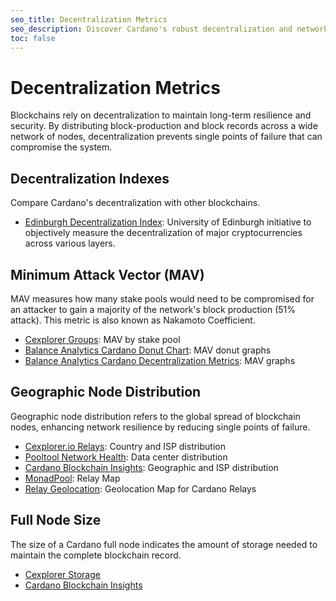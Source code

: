 ```yaml
---
seo_title: Decentralization Metrics
seo_description: Discover Cardano's robust decentralization and network security through key metrics like node distribution, Nakamoto coefficient (MAV), and ledger size.
toc: false
---
```


# Decentralization Metrics

Blockchains rely on decentralization to maintain long-term resilience and security. By distributing block-production and block records across a wide network of nodes, decentralization prevents single points of failure that can compromise the system.

## Decentralization Indexes

Compare Cardano's decentralization with other blockchains.

- [Edinburgh Decentralization Index](http://blockchainlab.inf.ed.ac.uk/edi-dashboard/)<OS url="https://github.com/Blockchain-Technology-Lab" />: University of Edinburgh initiative to objectively measure the decentralization of major cryptocurrencies across various layers.

## Minimum Attack Vector (MAV)

MAV measures how many stake pools would need to be compromised for an attacker to gain a majority of the network's block production (51% attack). This metric is also known as Nakamoto Coefficient.

- [Cexplorer Groups](https://cexplorer.io/groups)<OS url="https://github.com/cexplorer" />: MAV by stake pool
- [Balance Analytics Cardano Donut Chart](https://www.balanceanalytics.io/chartboards/donut_shop)<OS url="https://github.com/Balance-Analytics" />: MAV donut graphs
- [Balance Analytics Cardano Decentralization Metrics](https://www.balanceanalytics.io/chartboards/decentralization)<OS url="https://github.com/Balance-Analytics" />: MAV graphs

## Geographic Node Distribution

Geographic node distribution refers to the global spread of blockchain nodes, enhancing network resilience by reducing single points of failure.

- [Cexplorer.io Relays](https://cexplorer.io/relays)<OS url="https://github.com/cexplorer" />: Country and ISP distribution
- [Pooltool Network Health](https://pooltool.io/networkhealth)<OS url="https://github.com/PoolTool-io" />: Data center distribution
- [Cardano Blockchain Insights](https://lookerstudio.google.com/s/m24jHTNX1DM): Geographic and ISP distribution
- [MonadPool](https://monadpool.com/cardano.html): Relay Map
- [Relay Geolocation](https://relaygeolocatio.netlify.app/): Geolocation Map for Cardano Relays

## Full Node Size

The size of a Cardano full node indicates the amount of storage needed to maintain the complete blockchain record.

- [Cexplorer Storage](https://cexplorer.io/storage)<OS url="https://github.com/cexplorer" />
- [Cardano Blockchain Insights](https://lookerstudio.google.com/s/rkbL4boJKeY)
